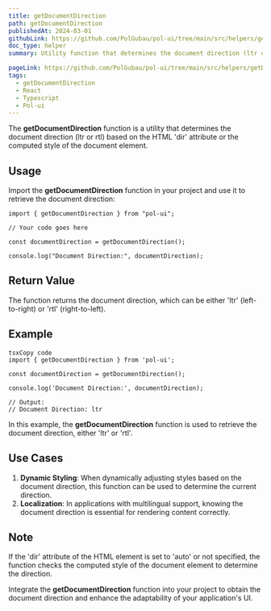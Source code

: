 ```yaml
---
title: getDocumentDirection
path: getDocumentDirection
publishedAt: 2024-03-01
githubLink: https://github.com/PolGubau/pol-ui/tree/main/src/helpers/getDocumentDirection
doc_type: helper
summary: Utility function that determines the document direction (ltr or rtl) based on the HTML 'dir' attribute or the computed style of the document element.

pageLink: https://github.com/PolGubau/pol-ui/tree/main/src/helpers/getDocumentDirection
tags:
  - getDocumentDirection
  - React
  - Typescript
  - Pol-ui
---
```


The **getDocumentDirection** function is a utility that determines the document direction (ltr or rtl) based on the HTML 'dir' attribute or the computed style of the document element.

## Usage

Import the **getDocumentDirection** function in your project and use it to retrieve the document direction:

```tsx
import { getDocumentDirection } from "pol-ui";

// Your code goes here

const documentDirection = getDocumentDirection();

console.log("Document Direction:", documentDirection);
```

## Return Value

The function returns the document direction, which can be either 'ltr' (left-to-right) or 'rtl' (right-to-left).

## Example

```tsx
tsxCopy code
import { getDocumentDirection } from 'pol-ui';

const documentDirection = getDocumentDirection();

console.log('Document Direction:', documentDirection);

// Output:
// Document Direction: ltr

```

In this example, the **getDocumentDirection** function is used to retrieve the document direction, either 'ltr' or 'rtl'.

## Use Cases

1. **Dynamic Styling**: When dynamically adjusting styles based on the document direction, this function can be used to determine the current direction.
2. **Localization**: In applications with multilingual support, knowing the document direction is essential for rendering content correctly.

## Note

If the 'dir' attribute of the HTML element is set to 'auto' or not specified, the function checks the computed style of the document element to determine the direction.

Integrate the **getDocumentDirection** function into your project to obtain the document direction and enhance the adaptability of your application's UI.
